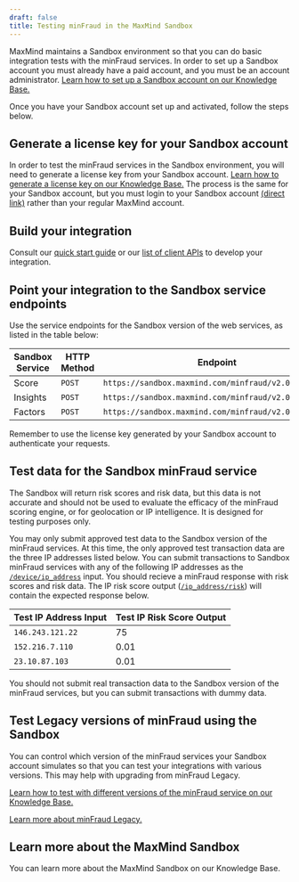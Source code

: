 ```yaml
---
draft: false
title: Testing minFraud in the MaxMind Sandbox
---
```


MaxMind maintains a Sandbox environment so that you can do basic integration
tests with the minFraud services. In order to set up a Sandbox account you must
already have a paid account, and you must be an account administrator. [Learn
how to set up a Sandbox account on our Knowledge
Base.](https://support.maxmind.com/hc/en-us/articles/8604168846363)

Once you have your Sandbox account set up and activated, follow the steps below.

## Generate a license key for your Sandbox account

In order to test the minFraud services in the Sandbox environment, you will need
to generate a license key from your Sandbox account. [Learn how to generate a
license key on our Knowledge
Base.](https://support.maxmind.com/hc/en-us/articles/4407111582235-Generate-a-License-Key)
The process is the same for your Sandbox account, but you must login to your
Sandbox account [(direct
link)](https://sandbox.maxmind.com/en/accounts/current/license-key) rather than
your regular MaxMind account.

## Build your integration

Consult our [quick start guide](/minfraud/evaluate-a-transaction?lang=en) or our
[list of client
APIs](/minfraud/evaluate-a-transaction?lang=en#links-to-maxmind-client-apis) to
develop your integration.

## Point your integration to the Sandbox service endpoints

Use the service endpoints for the Sandbox version of the web services, as
listed in the table below:

| Sandbox Service | HTTP Method | Endpoint                                             |
| --------------- | ----------- | ---------------------------------------------------- |
| Score           | `POST`      | `https://sandbox.maxmind.com/minfraud/v2.0/score`    |
| Insights        | `POST`      | `https://sandbox.maxmind.com/minfraud/v2.0/insights` |
| Factors         | `POST`      | `https://sandbox.maxmind.com/minfraud/v2.0/factors`  |

Remember to use the license key generated by your Sandbox account to
authenticate your requests.

## Test data for the Sandbox minFraud service

<Alert type="info">
The Sandbox will return risk scores and risk data, but this data is not
accurate and should not be used to evaluate the efficacy of the minFraud
scoring engine, or for geolocation or IP intelligence. It is designed
for testing purposes only.
</Alert>

You may only submit approved test data to the Sandbox version of the minFraud
services. At this time, the only approved test transaction data are the three IP
addresses listed below. You can submit transactions to Sandbox minFraud services
with any of the following IP addresses as the [`/device/ip_address`](/minfraud/api-documentation/requests?lang=en#schema--request--device__ip_address)
input. You should recieve a minFraud response with risk scores and risk data.
The IP risk score output ([`/ip_address/risk`](/minfraud/api-documentation/responses?lang=en#schema--response--ip-address__risk))
will contain the expected response below.

| Test IP Address Input | Test IP Risk Score Output |
| --------------------- | ------------------------- |
| `146.243.121.22`      | 75                        |
| `152.216.7.110`       | 0.01                      |
| `23.10.87.103`        | 0.01                      |

You should not submit real transaction data to the Sandbox version of the
minFraud services, but you can submit transactions with dummy data.

## Test Legacy versions of minFraud using the Sandbox

You can control which version of the minFraud services your Sandbox account
simulates so that you can test your integrations with various versions. This may
help with upgrading from minFraud Legacy.

[Learn how to test with different versions of the minFraud service on our
Knowledge Base.](https://support.maxmind.com/hc/en-us/articles/8609986461083#h_01GC79RT2Y24K8YGB7AH0EP9N9)

[Learn more about minFraud Legacy.](/minfraud/minfraud-legacy?lang=en)

## Learn more about the MaxMind Sandbox

You can learn more about the MaxMind Sandbox on our Knowledge Base.
